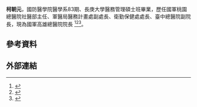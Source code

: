 {{Infobox medical person
| name=柯朝元
| image=06.28 總統出席「107年下半年陸海空軍將官晉任布達暨授階典禮」 (Flickr id 28189301327).jpg
| nationality=
| citizenship=
| birth_name=
| birth_date=
| birth_place=
| death_date=
| death_place=
| death_cause=
| occupation=國軍桃園總醫院腸胃科主治醫師（2003年－）<br/>國軍桃園總醫院腸胃功能室主任（2003年－2005年）<br/>[[國軍桃園總醫院|國軍桃園總醫院]]社區醫學部主任（2010年－2013年）<br/>[[國軍新竹醫院|國軍新竹醫院]]院長（2013年8月1日－2014年8月15日）<br/>國防部軍醫局醫務計畫處副處長（2014年8月16日－2015年7月31日）<br/>國防部軍醫局衛勤保健處處長（2015年8月1日－2016年）<br/>[[國軍臺中總醫院|國軍臺中總醫院]]副院長（2016年10月1日－2018年5月31日）<br/>[[國軍高雄總醫院|國軍高雄總醫院]]院長（2018年6月1日－）
| years_active=2005年－
| education=國防醫學院醫學系第83期<br/>長庚大學醫務管理學系碩士班（2003年－2007年）
| relations=
| profession=內科醫師、家庭醫學科醫師、講師
| field=醫藥衛生
| specialism=內科、家庭醫學科
| research_field=醫藥衛生
| prizes=國軍優良軍醫人員（2005年）<br/>國防醫學院優良教師（2009年）
| signature=
}}
'''柯朝元'''{{BD||||}}，國防醫學院醫學系83期、長庚大學醫務管理碩士班畢業，歷任國軍桃園總醫院社醫部主任、軍醫局醫務計畫處副處長、衛勤保健處處長、臺中總醫院副院長，現為國軍高雄總醫院院長
<ref>{{Cite journal|author=楊武發|author2=|author3=|url=|title=國軍高雄總醫院院長布達交接柯朝元少將接任|journal=源遠季刊|year=2018年|volume=18|issue=65|pages=23}}</ref><ref>{{Cite web|url=https://tw.appledaily.com/life/20180716/6H3RDMDUDHP4FEJE5LTTVFBH7M|title=白色巨塔異動 高雄兩醫院院長換人做|author=吳慧芬|date=2018年7月16日|publisher=蘋果|language=zh-tw|access-date=2021年3月8日|archive-date=2020年6月30日|archive-url=https://web.archive.org/web/20200630091446/https://tw.appledaily.com/life/20180716/6H3RDMDUDHP4FEJE5LTTVFBH7M/|dead-url=no}}</ref><ref>{{Cite web|url=https://802.mnd.gov.tw/ListP0003102.ShowItemListState.do|title=新舊任院長任職布達交接典禮|author=張國鋒|date=2018年7月|publisher=國軍高雄總醫院資訊組|language=zh-tw|access-date=2021-03-08|archive-date=2012-11-27|archive-url=https://web.archive.org/web/20121127195850/http://802.mnd.gov.tw/ListP0003102.ShowItemListState.do|dead-url=no}}</ref>。

== 參考資料 ==
{{Reflist}}

== 外部連結 ==
{{stub}}